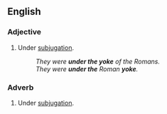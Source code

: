 ==English==

===Adjective===

{{en-adj|pos=[[under]] [[the]] [[yoke]]}}

# {{idiom}} Under [[subjugation]].
#: ''They were '''under the yoke''' of the Romans.''
#: ''They were '''under the''' Roman '''yoke'''.''

===Adverb===
{{en-adv|pos=[[under]] [[the]] [[yoke]]}}

# Under [[subjugation]].